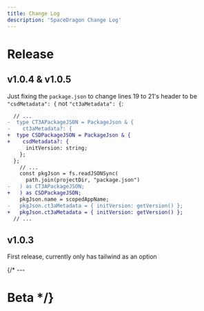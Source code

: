 ```yaml
---
title: Change Log
description: 'SpaceDragon Change Log'
---
```


# Release

## v1.0.4 & v1.0.5
Just fixing the `package.json` to change lines 19 to 21's header to be `"csdMetadata": {` not `"ct3aMetadata": {`:

```diff lang="js"
  // ...
-  type CT3APackageJSON = PackageJson & {
-    ct3aMetadata?: {
+  type CSDPackageJSON = PackageJson & {
+    csdMetadata?: {
      initVersion: string;
    };
  };
    // ...
    const pkgJson = fs.readJSONSync(
      path.join(projectDir, "package.json")
-   ) as CT3APackageJSON;
+   ) as CSDPackageJSON;
    pkgJson.name = scopedAppName;
-   pkgJson.ct3aMetadata = { initVersion: getVersion() };
+   pkgJson.ct3aMetadata = { initVersion: getVersion() };
  // ...
```

## v1.0.3
First release, currently only has tailwind as an option

{/* ---

# Beta */}
